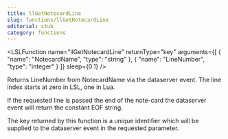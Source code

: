 ```yaml
---
title: llGetNotecardLine
slug: functions/llGetNotecardLine
editorial: stub
category: functions
---
```


<LSLFunction
	name="llGetNotecardLine"
	returnType="key"
	arguments={[
	{
		"name": "NotecardName",
		"type": "string"
	},
	{
		"name": "LineNumber",
		"type": "integer"
	}
]}
	sleep={0.1}
/>

Returns LineNumber from NotecardName via the dataserver event. The line index starts at zero in LSL, one in Lua.

If the requested line is passed the end of the note-card the dataserver event will return the constant EOF string.

The key returned by this function is a unique identifier which will be supplied to the dataserver event in the requested parameter.
